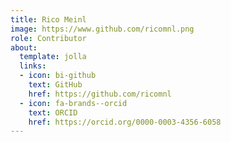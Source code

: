 ```yaml
---
title: Rico Meinl
image: https://www.github.com/ricomnl.png
role: Contributor
about:
  template: jolla
  links:
  - icon: bi-github
    text: GitHub
    href: https://github.com/ricomnl
  - icon: fa-brands--orcid
    text: ORCID
    href: https://orcid.org/0000-0003-4356-6058
---
```



